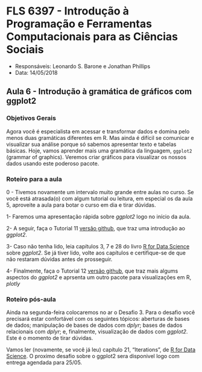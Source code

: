 #  FLS 6397 - Introdução à Programação e Ferramentas Computacionais para as Ciências Sociais

- Responsáveis: Leonardo S. Barone e Jonathan Phillips
- Data: 14/05/2018

## Aula 6 -  Introdução à gramática de gráficos com ggplot2

### Objetivos Gerais

Agora você é especialista em acessar e transformar dados e domina pelo menos duas gramáticas diferentes em R. Mas ainda é difícil se comunicar e visualizar sua análise porque só sabemos apresentar texto e tabelas básicas. Hoje, vamos aprender mais uma gramática da linguagem, `ggplot2` (grammar of graphics). Veremos criar gráficos para visualizar os nossos dados usando este poderoso pacote.

### Roteiro para a aula

0 - Tivemos novamente um intervalo muito grande entre aulas no curso. Se você está atrasada(o) com algum tutorial ou leitura, em especial os da aula 5, aproveite a aula para botar o curso em dia e tirar dúvidas.

1- Faremos uma apresentação rápida sobre _ggplot2_ logo no início da aula.

2- A seguir, faça o Tutorial 11 [versão github](https://github.com/leobarone/FLS6397_2018/blob/master/tutorials/tutorial11.Rmd), que traz uma introdução ao _ggplot2_.

3- Caso não tenha lido, leia capítulos 3, 7 e 28 do livro [R for Data Science](http://r4ds.had.co.nz) sobre _ggplot2_. Se já tiver lido, volte aos capítulos e certifique-se de que não restaram dúvidas antes de prosseguir.

4- Finalmente, faça o Tutorial 12 [versão github](https://github.com/leobarone/FLS6397_2018/blob/master/tutorials/tutorial12.Rmd), que traz mais algums aspectos do _ggplot2_ e aprsenta um outro pacote para visualizações em R, _plotly_

### Roteiro pós-aula

Ainda na segunda-feira colocaremos no ar o Desafio 3. Para o desafio você precisará estar confortável com os seguintes tópicos: aberturas de bases de dados; manipulação de bases de dados com _dplyr_; bases de dados relacionais com _dplyr_; e, finalmente, visualização de dados com _ggplot2_. Este é o momento de tirar dúvidas.

Vamos ler (novamente, se você já leu) capítulo 21, "Iterations", de [R for Data Science](http://r4ds.had.co.nz/iteration.html). O proximo desafio sobre o ggplot2 sera disponivel logo com entrega agendada para 25/05.